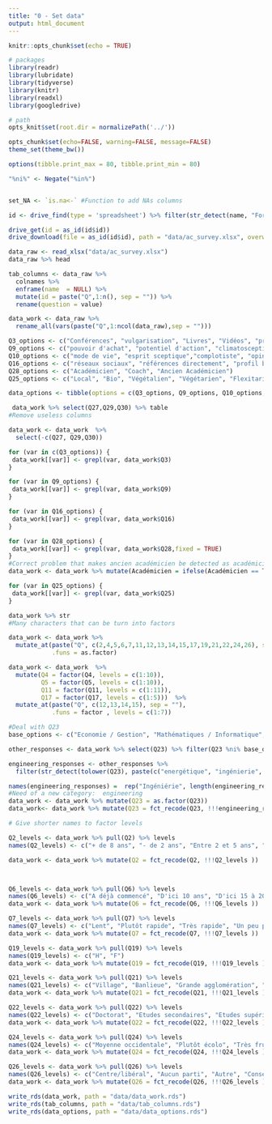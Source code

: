```yaml
---
title: "0 - Set data"
output: html_document
---
```


```r
knitr::opts_chunk$set(echo = TRUE)
```

```r
# packages
library(readr)
library(lubridate)
library(tidyverse)
library(knitr)
library(readxl)
library(googledrive)

# path
opts_knit$set(root.dir = normalizePath('../'))

opts_chunk$set(echo=FALSE, warning=FALSE, message=FALSE)
theme_set(theme_bw())

options(tibble.print_max = 80, tibble.print_min = 80)

"%ni%" <- Negate("%in%")


set_NA <- `is.na<-` #Function to add NAs columns

```



```r
id <- drive_find(type = 'spreadsheet') %>% filter(str_detect(name, "Formulaire")) %>% select(id)

drive_get(id = as_id(id$id))
drive_download(file = as_id(id$id), path = "data/ac_survey.xlsx", overwrite = TRUE)

```

```r

data_raw <- read_xlsx("data/ac_survey.xlsx")
data_raw %>% head
```


```r

tab_columns <- data_raw %>%
  colnames %>%
  enframe(name  = NULL) %>% 
  mutate(id = paste("Q",1:n(), sep = "")) %>% 
  rename(question = value) 

data_work <- data_raw %>% 
  rename_all(vars(paste("Q",1:ncol(data_raw),sep = "")))

```


```r

Q3_options <- c("Conférences", "vulgarisation", "Livres", "Vidéos", "presse", "Publications scientifiques")
Q9_options <- c("pouvoir d'achat", "potentiel d'action", "climatosceptiques", "niveau de vie si cette baisse s'opère pour les autres également", "niveau de vie même si cette baisse ne s'opère pas pour les autres", "démocratique", "hiérarchiser les problèmes", "adaptabilité de l'homme")
Q10_options <- c("mode de vie", "esprit sceptique","complotiste", "opinion", "stupidité", "dogme religieux", "éducation")
Q16_options <- c("réseaux sociaux", "références directement", "profil bas", "l'émotion", "conférence")
Q28_options <- c("Académicien", "Coach", "Ancien Académicien")
Q25_options <- c("Local", "Bio", "Végétalien", "Végétarien", "Flexitarien", "pas trop attention")

data_options <- tibble(options = c(Q3_options, Q9_options, Q10_options, Q16_options, Q25_options, Q28_options), id = c(rep("Q3", length(Q3_options)),rep("Q9", length(Q9_options)),rep("Q10", length(Q10_options)),rep("Q16", length(Q16_options)),rep("Q25", length(Q25_options)),rep("Q28", length(Q28_options))))
```

```r
 data_work %>% select(Q27,Q29,Q30) %>% table
#Remove useless columns

data_work <- data_work  %>% 
  select(-c(Q27, Q29,Q30)) 


```

```r

for (var in c(Q3_options)) {
 data_work[[var]] <- grepl(var, data_work$Q3)
}

for (var in Q9_options) {
 data_work[[var]] <- grepl(var, data_work$Q9)
}

for (var in Q16_options) {
 data_work[[var]] <- grepl(var, data_work$Q16)
}

for (var in Q28_options) {
 data_work[[var]] <- grepl(var, data_work$Q28,fixed = TRUE)
}
#Correct problem that makes ancien académicien be detected as académicien
data_work <- data_work %>% mutate(Académicien = ifelse(Académicien == TRUE & `Ancien Académicien`==TRUE, FALSE, Académicien))

for (var in Q25_options) {
 data_work[[var]] <- grepl(var, data_work$Q25)
}


```

```r
data_work %>% str
#Many characters that can be turn into factors
```

```r

data_work <- data_work %>%
  mutate_at(paste("Q", c(2,4,5,6,7,11,12,13,14,15,17,19,21,22,24,26), sep = ""),
            .funs = as.factor) 

data_work <- data_work  %>% 
  mutate(Q4 = factor(Q4, levels = c(1:10)),
         Q5 = factor(Q5, levels = c(1:10)),
         Q11 = factor(Q11, levels = c(1:11)),
         Q17 = factor(Q17, levels = c(1:5)))  %>%
  mutate_at(paste("Q", c(12,13,14,15), sep = ""),
            .funs = factor , levels = c(1:7)) 

```


```r

#Deal with Q23
base_options <- c("Economie / Gestion", "Mathématiques / Informatique", "Droit", "Santé", "Sciences sociales", "Sciences naturelles / Sciences de l'environnement", "Langues / Littérature / Communication", "Art / Musique / Design / Arts du spectacles", "Histoire / Civilisation")

other_responses <- data_work %>% select(Q23) %>% filter(Q23 %ni% base_options)

engineering_responses <- other_responses %>% 
  filter(str_detect(tolower(Q23), paste(c("energétique", "ingénierie", "ingénieur", "energie", "physique", "spatial", "btp"), collapse = "|"))) %>% pull(Q23) %>% as.vector

names(engineering_responses) =  rep("Ingéniérie", length(engineering_responses))
#Need of a new category:  engineering
data_work <- data_work %>% mutate(Q23 = as.factor(Q23))
data_work<- data_work %>% mutate(Q23 = fct_recode(Q23, !!!engineering_responses), Q23 = fct_recode(Q23,"Sciences naturelles / Sciences de l'environnement" = "Développement durable", "Mathématiques / Informatique" = "Électronique/Informatique" ), Q23 = fct_recode(Q23, "Economie / Gestion" = "école de commerce + un second master en Développement durable"), Q23 = fct_other(Q23,other_level = "Autre",keep = c(base_options, "Ingéniérie")))


```


```r
# Give shorter names to factor levels

Q2_levels <- data_work %>% pull(Q2) %>% levels
names(Q2_levels) <- c("+ de 8 ans", "- de 2 ans", "Entre 2 et 5 ans", "Entre 5 et 8 ans")

data_work <- data_work %>% mutate(Q2 = fct_recode(Q2, !!!Q2_levels ))



Q6_levels <- data_work %>% pull(Q6) %>% levels
names(Q6_levels) <- c("A déjà commencé", "D'ici 10 ans", "D'ici 15 à 20 ans", "D'ici 5 ans")
data_work <- data_work %>% mutate(Q6 = fct_recode(Q6, !!!Q6_levels ))

Q7_levels <- data_work %>% pull(Q7) %>% levels
names(Q7_levels) <- c("Lent", "Plutôt rapide", "Très rapide", "Un peu plus lent")
data_work <- data_work %>% mutate(Q7 = fct_recode(Q7, !!!Q7_levels ))

Q19_levels <- data_work %>% pull(Q19) %>% levels
names(Q19_levels) <- c("H", "F")
data_work <- data_work %>% mutate(Q19 = fct_recode(Q19, !!!Q19_levels ))

Q21_levels <- data_work %>% pull(Q21) %>% levels
names(Q21_levels) <- c("Village", "Banlieue", "Grande agglomération", "Ville moyenne")
data_work <- data_work %>% mutate(Q21 = fct_recode(Q21, !!!Q21_levels ))

Q22_levels <- data_work %>% pull(Q22) %>% levels
names(Q22_levels) <- c("Doctorat", "Etudes secondaires", "Etudes supérieures courtes", "Etudes supérieures longues")
data_work <- data_work %>% mutate(Q22 = fct_recode(Q22, !!!Q22_levels ))

Q24_levels <- data_work %>% pull(Q24) %>% levels
names(Q24_levels) <- c("Moyenne occidentale", "Plutôt écolo", "Très frugal")
data_work <- data_work %>% mutate(Q24 = fct_recode(Q24, !!!Q24_levels ))

Q26_levels <- data_work %>% pull(Q26) %>% levels
names(Q26_levels) <- c("Centre/libéral", "Aucun parti", "Autre", "Conservateur", "Gauche modérée", "Parti écolo", "Très à gauche")
data_work <- data_work %>% mutate(Q26 = fct_recode(Q26, !!!Q26_levels ))
```





```r

write_rds(data_work, path = "data/data_work.rds")
write_rds(tab_columns, path = "data/tab_columns.rds")
write_rds(data_options, path = "data/data_options.rds")

```

